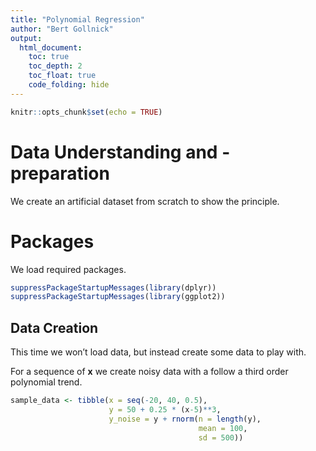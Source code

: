 ```yaml
---
title: "Polynomial Regression"
author: "Bert Gollnick"
output: 
  html_document:
    toc: true
    toc_depth: 2
    toc_float: true
    code_folding: hide
---
```


```r
knitr::opts_chunk$set(echo = TRUE)
```

# Data Understanding and -preparation

We create an artificial dataset from scratch to show the principle.

# Packages

We load required packages.

```r
suppressPackageStartupMessages(library(dplyr))
suppressPackageStartupMessages(library(ggplot2))
```

## Data Creation

This time we won't load data, but instead create some data to play with.

For a sequence of **x** we create noisy data with a follow a third order polynomial trend.

```r
sample_data <- tibble(x = seq(-20, 40, 0.5),
                      y = 50 + 0.25 * (x-5)**3,
                      y_noise = y + rnorm(n = length(y),
                                          mean = 100, 
                                          sd = 500))
```

## Visualisation

```r
g <- ggplot(sample_data, aes(x = x,
                             y = y_noise))
g <- g + geom_point()
# g <- g + geom_smooth(method = "lm", se = F)
g <- g + geom_line(aes(y = y), col = "red", size = 1)
g 
```

# Model

# Linear Model

A linear trend is clearly a poor choice. We expect that a third order polynomial is a good approximation. 

```r
# add code here
```

```r
# add code here
```

Adjusted R-squared is 0.76. This is an example of underfitting. Our model is not complex enough to cover the complexity of the data.

# Quadratic Model

```r
# add code here
```


# Polynomial (3rd order) Model 

So we create a model that estimates the parameters.

You might do it this way.

```r
# add code here
```

To save some coding, you might use **poly()** function.

```r
# add code here
```

We can analyse our parameter estimates and the summary of the model.

```r
# add code here
```

R-squared is now 0.977 and much higher compared to a linear model.

We also can check residuals and model fitted values to investigate if there is a pattern in the data. If so, that would mean, our model did not fit well.

```r
# add code here
```

Many points fit to 0, which is not surprising (take a look at the plot before). Besides this, there is no clear pattern.

# Predictions

We predict data based on the model. 

Hint: Usually it should be avoided to predict values based on a model, that was trained on the same data. We will introduce resampling techniques very soon.

```r
# add code here
```

We check the prediction by comparing it to our actual data.

```r
g <- ggplot(sample_data, aes(x, y_pred))
g <- g +geom_point(aes(y = y_noise))
g <- g + geom_line(col = "green", size = 2)
g <- g + geom_line(data = sample_data, aes(x, y), col = "red")
g
```

# Model Performance

```r
# add code here
```

R squared measures proportion of variation of dependent variable **y**, that is explained by independent variables **x** for a linear model.

Adjusted R squared calculates the metric, if more than one independent variable is used.

If you have more than one independent variable - use adjusted R-squared. For only one independent variable, both are calculating the same and are interchangable.



